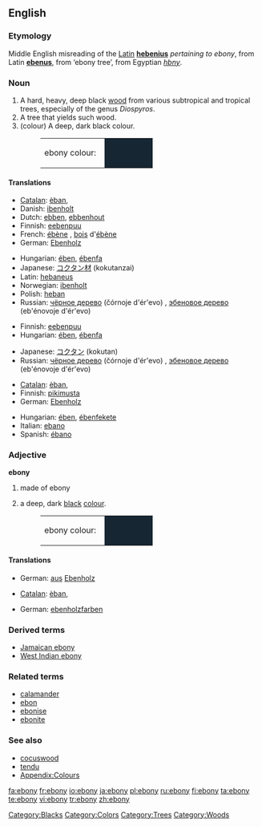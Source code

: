 {{see|Ebony}}
{{wikipedia}}
==English==

===Etymology===
Middle English misreading of the [[w:Latin|Latin]] '''[[hebenius]]''' ''pertaining to ebony'', from Latin '''[[ebenus]]''', from {{AGr.}} '''{{polytonic|[[ἔβενος]]}}''' ‘ebony tree’, from Egyptian ''[[hbny]]''.

===Noun===
{{en-noun|ebonies}}

# A hard, heavy, deep black [[wood]] from various subtropical and tropical trees, especially of the genus ''Diospyros''.
# A tree that yields such wood.
# (colour) A deep, dark black colour.
#: <table><tr><td>ebony colour: &nbsp;</td><td bgcolor="#162632" width="80">&nbsp; </td></tr></table>

====Translations====
{{trans-top|wood}}
* [[Catalan]]: [[èban]], {{m}}
* Danish: [[ibenholt]]
* Dutch: [[ebben]], [[ebbenhout]]
* Finnish: [[eebenpuu]]
* French: [[ébène]] {{f}}, [[bois]] d'[[ébène]] {{m}}
* German: [[Ebenholz]] {{n}}
{{trans-mid}}
* Hungarian: [[ében]], [[ébenfa]]
* Japanese: [[コクタン]][[材]] (kokutanzai)
* Latin: [[hebaneus]] {{m}}
* Norwegian: [[ibenholt]]
* Polish: [[heban]] {{m}}
* Russian: [[чёрное дерево]] (čórnoje d'ér'evo) {{n}}, [[эбеновое дерево]] (eb'énovoje d'ér'evo) {{n}}
{{trans-bottom}}

{{trans-top|tree}}
* Finnish: [[eebenpuu]]
* Hungarian: [[ében]], [[ébenfa]]
{{trans-mid}}
* Japanese: [[コクタン]] (kokutan)
* Russian: [[чёрное дерево]] (čórnoje d'ér'evo) {{n}}, [[эбеновое дерево]] (eb'énovoje d'ér'evo) {{n}}
{{trans-bottom}}

{{trans-top|colour}}
* [[Catalan]]: [[èban]], {{m}}
* Finnish: [[pikimusta]]
* German: [[Ebenholz]] {{n}}
{{trans-mid}}
* Hungarian: [[ében]], [[ébenfekete]]
* Italian: [[ebano]] {{m}}
* Spanish: [[ébano]] {{m}}
{{trans-bottom}}

===Adjective===
'''ebony'''

# made of ebony
# {{colour}} a deep, dark [[black]] [[color|colour]].
#: <table><tr><td>ebony colour: &nbsp;</td><td bgcolor="#162632" width="80">&nbsp; </td></tr></table>

====Translations====
{{trans-top|made of ebony}}
* German: [[aus]] [[Ebenholz]]
{{trans-mid}}
{{trans-bottom}}

{{trans-top|colour}}
* [[Catalan]]: [[èban]], {{m}}
{{trans-mid}}
* German: [[ebenholzfarben]]
{{trans-bottom}}

===Derived terms===
* [[Jamaican ebony]]
* [[West Indian ebony]]

===Related terms===
* [[calamander]]
* [[ebon]]
* [[ebonise]]
* [[ebonite]]

===See also===
* [[cocuswood]]
* [[tendu]]
* [[Appendix:Colours]]

[[Category:Blacks]]
[[Category:Colors]]
[[Category:Trees]]
[[Category:Woods]]

[[fa:ebony]]
[[fr:ebony]]
[[io:ebony]]
[[ja:ebony]]
[[pl:ebony]]
[[ru:ebony]]
[[fi:ebony]]
[[ta:ebony]]
[[te:ebony]]
[[vi:ebony]]
[[tr:ebony]]
[[zh:ebony]]